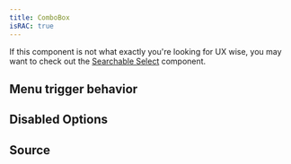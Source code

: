 ```yaml
---
title: ComboBox
isRAC: true
---
```


<ComponentPreview example="combobox-base" />

If this component is not what exactly you're looking for UX wise, you may want to check out the [Searchable Select](/docs/components/select#searchable-select) component.

## Menu trigger behavior

<ComponentPreview example="combobox-menu-trigger" />

## Disabled Options

<ComponentPreview example="combobox-disabled-option" />

## Source

<ComponentPreview name="combobox" />